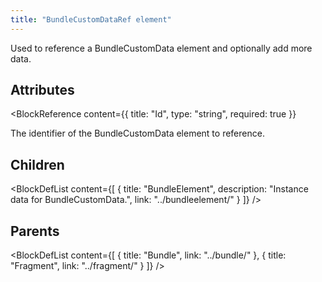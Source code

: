 ```yaml
---
title: "BundleCustomDataRef element"
---
```



Used to reference a BundleCustomData element and optionally add more data.


## Attributes

<BlockWrapper>

  <BlockReference
    content={{
      title: "Id",
      type: "string",
      required: true
    }}
  >
  The identifier of the BundleCustomData element to reference.
  </BlockReference>

</BlockWrapper>

## Children

<BlockDefList content={[
    {
      title: "BundleElement",
      description: "Instance data for BundleCustomData.",
      link: "../bundleelement/"
    }
  ]}
/>

## Parents

<BlockDefList content={[
    {
      title: "Bundle",
      link: "../bundle/"
    },
    {
      title: "Fragment",
      link: "../fragment/"
    }
  ]}
/>
